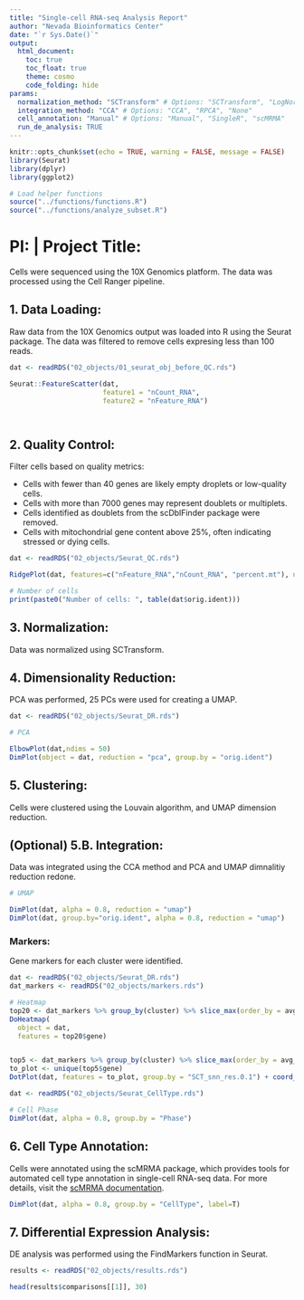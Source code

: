 ```yaml
---
title: "Single-cell RNA-seq Analysis Report"
author: "Nevada Bioinformatics Center"
date: "`r Sys.Date()`"
output:
  html_document:
    toc: true
    toc_float: true
    theme: cosmo
    code_folding: hide
params:
  normalization_method: "SCTransform" # Options: "SCTransform", "LogNormalize"
  integration_method: "CCA" # Options: "CCA", "RPCA", "None"
  cell_annotation: "Manual" # Options: "Manual", "SingleR", "scMRMA"
  run_de_analysis: TRUE
---
```


```r
knitr::opts_chunk$set(echo = TRUE, warning = FALSE, message = FALSE)
library(Seurat)
library(dplyr)
library(ggplot2)

# Load helper functions
source("../functions/functions.R")
source("../functions/analyze_subset.R")
```

# PI: | Project Title:

Cells were sequenced using the 10X Genomics platform. The data was processed using the Cell Ranger pipeline.

## 1. **Data Loading**: 
Raw data from the 10X Genomics output was loaded into R using the Seurat package. The data was filtered to remove cells expresing less than 100 reads.

```r

dat <- readRDS("02_objects/01_seurat_obj_before_QC.rds")

Seurat::FeatureScatter(dat, 
                       feature1 = "nCount_RNA", 
                       feature2 = "nFeature_RNA")




```



## 2. **Quality Control**: 
Filter cells based on quality metrics:
 
 - Cells with fewer than 40 genes are likely empty droplets or low-quality cells.
 - Cells with more than 7000 genes may represent doublets or multiplets.
 - Cells identified as doublets from the scDblFinder package were removed.
 - Cells with mitochondrial gene content above 25%, often indicating stressed or dying cells.

```r
dat <- readRDS("02_objects/Seurat_QC.rds")

RidgePlot(dat, features=c("nFeature_RNA","nCount_RNA", "percent.mt"), ncol = 2)

# Number of cells
print(paste0("Number of cells: ", table(dat$orig.ident)))
```


## 3. **Normalization**: 

Data was normalized using SCTransform. 

## 4. **Dimensionality Reduction**: 

PCA was performed, 25 PCs were used for creating a UMAP.



```r
dat <- readRDS("02_objects/Seurat_DR.rds")

# PCA

ElbowPlot(dat,ndims = 50)
DimPlot(object = dat, reduction = "pca", group.by = "orig.ident")

```

## 5. **Clustering**: 

Cells were clustered using the Louvain algorithm, and UMAP dimension reduction.

## (Optional) 5.B. **Integration**:

Data was integrated using the CCA method and PCA and UMAP dimnalitiy reduction redone.  


```r

# UMAP

DimPlot(dat, alpha = 0.8, reduction = "umap")
DimPlot(dat, group.by="orig.ident", alpha = 0.8, reduction = "umap")

```





### **Markers**: 

Gene markers for each cluster were identified.
 
```r
dat <- readRDS("02_objects/Seurat_DR.rds")
dat_markers <- readRDS("02_objects/markers.rds")

# Heatmap
top20 <- dat_markers %>% group_by(cluster) %>% slice_max(order_by = avg_log2FC, n = 20)
DoHeatmap(
  object = dat,
  features = top20$gene)


top5 <- dat_markers %>% group_by(cluster) %>% slice_max(order_by = avg_log2FC, n = 5)
to_plot <- unique(top5$gene)
DotPlot(dat, features = to_plot, group.by = "SCT_snn_res.0.1") + coord_flip()

```
 

```r
dat <- readRDS("02_objects/Seurat_CellType.rds")

# Cell Phase
DimPlot(dat, alpha = 0.8, group.by = "Phase")

```

## 6. **Cell Type Annotation**: 

Cells were annotated using the scMRMA package, which provides tools for automated cell type annotation in single-cell RNA-seq data. For more details, visit the [scMRMA documentation](https://academic.oup.com/nar/article/50/2/e7/6396893).

```r
DimPlot(dat, alpha = 0.8, group.by = "CellType", label=T)
```

## 7. **Differential Expression Analysis**: 

DE analysis was performed using the FindMarkers function in Seurat.

```r
results <- readRDS("02_objects/results.rds")

head(results$comparisons[[1]], 30)
```



